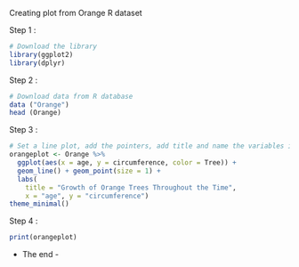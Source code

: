 Creating plot from Orange R dataset 

Step 1 :
```r
# Download the library 
library(ggplot2)
library(dplyr)
```
Step 2 : 
```r
# Download data from R database
data ("Orange")
head (Orange)

```
Step 3 : 
```r
# Set a line plot, add the pointers, add title and name the variables in the plot
orangeplot <- Orange %>%
  ggplot(aes(x = age, y = circumference, color = Tree)) +
  geom_line() + geom_point(size = 1) +
  labs(
    title = "Growth of Orange Trees Throughout the Time",
    x = "age", y = "circumference")
theme_minimal()
```
Step 4 :
```r
print(orangeplot)
```

- The end -